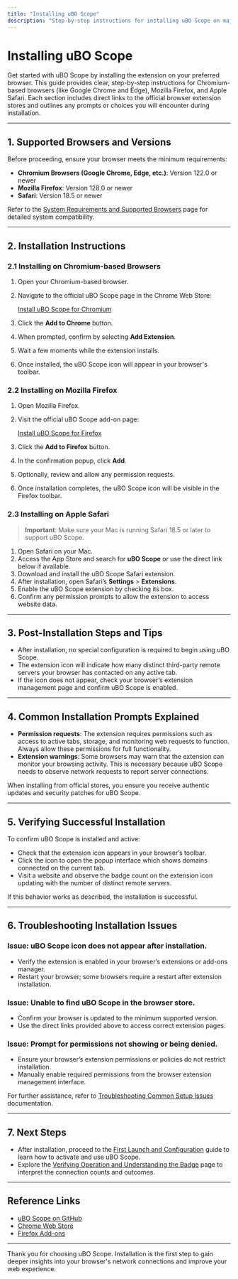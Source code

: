 ```yaml
---
title: "Installing uBO Scope"
description: "Step-by-step instructions for installing uBO Scope on major browsers (Chromium, Firefox, Safari), with direct links to official stores. Addresses any installation prompts and choices users encounter, ensuring a straightforward onboarding."
---
```


# Installing uBO Scope

Get started with uBO Scope by installing the extension on your preferred browser. This guide provides clear, step-by-step instructions for Chromium-based browsers (like Google Chrome and Edge), Mozilla Firefox, and Apple Safari. Each section includes direct links to the official browser extension stores and outlines any prompts or choices you will encounter during installation.

---

## 1. Supported Browsers and Versions

Before proceeding, ensure your browser meets the minimum requirements:

- **Chromium Browsers (Google Chrome, Edge, etc.)**: Version 122.0 or newer
- **Mozilla Firefox**: Version 128.0 or newer
- **Safari**: Version 18.5 or newer

Refer to the [System Requirements and Supported Browsers](../setup-and-installation/prerequisites-browsers) page for detailed system compatibility.

---

## 2. Installation Instructions

### 2.1 Installing on Chromium-based Browsers

1. Open your Chromium-based browser.
2. Navigate to the official uBO Scope page in the Chrome Web Store:

   [Install uBO Scope for Chromium](https://chromewebstore.google.com/detail/ubo-scope/bbdpgcaljkaaigfcomhidmneffjjjfgp)

3. Click the **Add to Chrome** button.
4. When prompted, confirm by selecting **Add Extension**.
5. Wait a few moments while the extension installs.
6. Once installed, the uBO Scope icon will appear in your browser's toolbar.

### 2.2 Installing on Mozilla Firefox

1. Open Mozilla Firefox.
2. Visit the official uBO Scope add-on page:

   [Install uBO Scope for Firefox](https://addons.mozilla.org/firefox/addon/ubo-scope/)

3. Click the **Add to Firefox** button.
4. In the confirmation popup, click **Add**.
5. Optionally, review and allow any permission requests.
6. Once installation completes, the uBO Scope icon will be visible in the Firefox toolbar.

### 2.3 Installing on Apple Safari

> **Important**: Make sure your Mac is running Safari 18.5 or later to support uBO Scope.

1. Open Safari on your Mac.
2. Access the App Store and search for **uBO Scope** or use the direct link below if available.
3. Download and install the uBO Scope Safari extension.
4. After installation, open Safari’s **Settings** > **Extensions**.
5. Enable the uBO Scope extension by checking its box.
6. Confirm any permission prompts to allow the extension to access website data.


---

## 3. Post-Installation Steps and Tips

- After installation, no special configuration is required to begin using uBO Scope.
- The extension icon will indicate how many distinct third-party remote servers your browser has contacted on any active tab.
- If the icon does not appear, check your browser’s extension management page and confirm uBO Scope is enabled.

---

## 4. Common Installation Prompts Explained

- **Permission requests**: The extension requires permissions such as access to active tabs, storage, and monitoring web requests to function. Always allow these permissions for full functionality.
- **Extension warnings**: Some browsers may warn that the extension can monitor your browsing activity. This is necessary because uBO Scope needs to observe network requests to report server connections.

<Note>
When installing from official stores, you ensure you receive authentic updates and security patches for uBO Scope.
</Note>

---

## 5. Verifying Successful Installation

To confirm uBO Scope is installed and active:

- Check that the extension icon appears in your browser’s toolbar.
- Click the icon to open the popup interface which shows domains connected on the current tab.
- Visit a website and observe the badge count on the extension icon updating with the number of distinct remote servers.

If this behavior works as described, the installation is successful.

---

## 6. Troubleshooting Installation Issues

### Issue: uBO Scope icon does not appear after installation.
- Verify the extension is enabled in your browser’s extensions or add-ons manager.
- Restart your browser; some browsers require a restart after extension installation.

### Issue: Unable to find uBO Scope in the browser store.
- Confirm your browser is updated to the minimum supported version.
- Use the direct links provided above to access correct extension pages.

### Issue: Prompt for permissions not showing or being denied.
- Ensure your browser’s extension permissions or policies do not restrict installation.
- Manually enable required permissions from the browser extension management interface.

For further assistance, refer to [Troubleshooting Common Setup Issues](../first-run-usage/troubleshooting-install) documentation.

---

## 7. Next Steps

- After installation, proceed to the [First Launch and Configuration](../first-run-usage/first-launch-activation) guide to learn how to activate and use uBO Scope.
- Explore the [Verifying Operation and Understanding the Badge](../first-run-usage/validation-and-badge) page to interpret the connection counts and outcomes.


---

## Reference Links

- [uBO Scope on GitHub](https://github.com/gorhill/uBO-Scope)
- [Chrome Web Store](https://chromewebstore.google.com/detail/ubo-scope/bbdpgcaljkaaigfcomhidmneffjjjfgp)
- [Firefox Add-ons](https://addons.mozilla.org/firefox/addon/ubo-scope/)


---

Thank you for choosing uBO Scope. Installation is the first step to gain deeper insights into your browser's network connections and improve your web experience.